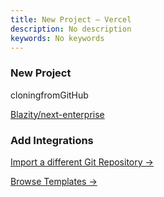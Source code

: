 ```yaml
---
title: New Project – Vercel
description: No description
keywords: No keywords
---
```


### New Project

cloningfromGitHub

[Blazity/next-enterprise](https://github.com/Blazity/next-enterprise)

### Add Integrations

[Import a different Git Repository →](/new)

[Browse Templates →](/new/templates)